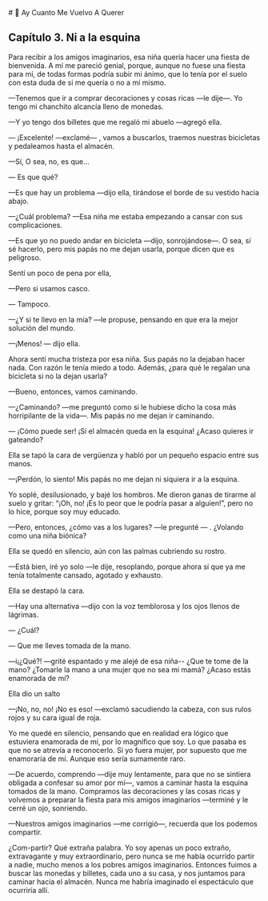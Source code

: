 
<BaseLayout PageID="capitulo3">
  <BaseCard title="capitulo3" image="/home.webp">
    <div>
      # 🧊 Ay Cuanto Me Vuelvo A Querer
      <h2 class="text-2xl font-bold mb-2">Capítulo 3. Ni a la esquina</h2>
      <p class="mb-4">
        Para recibir a los amigos imaginarios, esa niña quería hacer una fiesta de bienvenida. A mí me pareció genial, porque, aunque no fuese una fiesta para mí, de todas formas podría subir mi ánimo, que
        lo tenía por el suelo con esta duda de si me quería o no a mí mismo.
      </p>
      <p class="mb-4">—Tenemos que ir a comprar decoraciones y cosas ricas —le dije—. Yo tengo mi chanchito alcancía lleno de monedas.</p>
      <p class="mb-4">—Y yo tengo dos billetes que me regaló mi abuelo —agregó ella.</p>
      <p class="mb-4">— ¡Excelente! —exclamé— , vamos a buscarlos, traemos nuestras bicicletas y pedaleamos hasta el almacén.</p>
      <p class="mb-4">—Sí, O sea, no, es que...</p>
      <p class="mb-4">— Es que qué?</p>
      <p class="mb-4">—Es que hay un problema —dijo ella, tirándose el borde de su vestido hacia abajo.</p>
      <p class="mb-4">—¿Cuál problema? —Esa niña me estaba empezando a cansar con sus complicaciones.</p>
      <p class="mb-4">—Es que yo no puedo andar en bicicleta —dijo, sonrojándose—. O sea, sí sé hacerlo, pero mis papás no me dejan usarla, porque dicen que es peligroso.</p>
      <p class="mb-4">Sentí un poco de pena por ella,</p>
      <p class="mb-4">—Pero si usamos casco.</p>
      <p class="mb-4">— Tampoco.</p>
      <p class="mb-4">—¿Y si te llevo en la mía? —le propuse, pensando en que era la mejor solución del mundo.</p>
      <p class="mb-4">—¡Menos! — dijo ella.</p>
      <p class="mb-4">Ahora sentí mucha tristeza por esa niña. Sus papás no la dejaban hacer nada. Con razón le tenía miedo a todo. Además, ¿para qué le regalan una bicicleta si no la dejan usarla?</p>
      <p class="mb-4">—Bueno, entonces, vamos caminando.</p>
      <p class="mb-4">—¿Caminando? —me preguntó como si le hubiese dicho la cosa más horripilante de la vida—. Mis papás no me dejan ir caminando.</p>
      <p class="mb-4">— ¡Cómo puede ser! ¡Si el almacén queda en la esquina! ¿Acaso quieres ir gateando?</p>
      <p class="mb-4">Ella se tapó la cara de vergüenza y habló por un pequeño espacio entre sus manos.</p>
      <p class="mb-4">—¡Perdón, lo siento! Mis papás no me dejan ni siquiera ir a la esquina.</p>
      <p class="mb-4">
        Yo soplé, desilusionado, y bajé los hombros. Me dieron ganas de tirarme al suelo y gritar: “¡Oh, no! ¡Es lo peor que le podría pasar a alguien!”, pero no lo hice, porque soy muy educado.
      </p>
      <p class="mb-4">—Pero, entonces, ¿cómo vas a los lugares? —le pregunté — . ¿Volando como una niña biónica?</p>
      <p class="mb-4">Ella se quedó en silencio, aún con las palmas cubriendo su rostro.</p>
      <p class="mb-4">—Está bien, iré yo solo —le dije, resoplando, porque ahora sí que ya me tenía totalmente cansado, agotado y exhausto.</p>
      <p class="mb-4">Ella se destapó la cara.</p>
      <p class="mb-4">—Hay una alternativa —dijo con la voz temblorosa y los ojos llenos de lágrimas.</p>
      <p class="mb-4">— ¿Cuál?</p>
      <p class="mb-4">— Que me lleves tomada de la mano.</p>
      <p class="mb-4">—i¡¿Qué?! —grité espantado y me alejé de esa niña-- ¿Que te tome de la mano? ¿Tomarle la mano a una mujer que no sea mi mamá? ¿Acaso estás enamorada de mí?</p>
      <p class="mb-4">Ella dio un salto</p>
      <p class="mb-4">—¡No, no, no! ¡No es eso! —exclamó sacudiendo la cabeza, con sus rulos rojos y su cara igual de roja.</p>
      <p class="mb-4">
        Yo me quedé en silencio, pensando que en realidad era lógico que estuviera enamorada de mí, por lo magnífico que soy. Lo que pasaba es que no se atrevía a reconocerlo. Si yo fuera mujer, por
        supuesto que me enamoraría de mí. Aunque eso sería sumamente raro.
      </p>
      <p class="mb-4">
        —De acuerdo, comprendo —dije muy lentamente, para que no se sintiera obligada a confesar su amor por mí—, vamos a caminar hasta la esquina tomados de la mano. Compramos las decoraciones y las cosas
        ricas y volvemos a preparar la fiesta para mis amigos imaginarios —terminé y le cerré un ojo, sonriendo.
      </p>
      <p class="mb-4">—Nuestros amigos imaginarios —me corrigió—, recuerda que los podemos compartir.</p>
      <p>
        ¿Com-partir? Qué extraña palabra. Yo soy apenas un poco extraño, extravagante y muy extraordinario, pero nunca se me había ocurrido partir a nadie, mucho menos a los pobres amigos imaginarios.
        Entonces fuimos a buscar las monedas y billetes, cada uno a su casa, y nos juntamos para caminar hacia el almacén. Nunca me habría imaginado el espectáculo que ocurriría allí.
      </p>
    </div>

  </BaseCard>
</BaseLayout>

